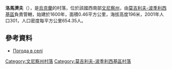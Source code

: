 {{coord|48|38|18|N|27|41|27|E|scale:30000|display=title}}

'''洛馬濟夫'''（{{lang-uk|Ломазів}}），是[[烏克蘭|烏克蘭]]的村落，位於該國西南部[[文尼察州|文尼察州]]，由[[莫吉利夫-波季利西基區|莫吉利夫-波季利西基區]]負責管轄，始建於1600年，面積0.46平方公里，海拔高度196米，2001年人口301，人口密度每平方公里654.35人。

==參考資料==
* [http://weather.in.ua/ua/vinnickaja/13817 Погода в селі ] {{Wayback|url=http://weather.in.ua/ua/vinnickaja/13817 |date=20181020011521 }}

[[Category:文尼察州村落|Category:文尼察州村落]]
[[Category:莫吉利夫-波季利西基區村落|Category:莫吉利夫-波季利西基區村落]]


{{Vinnytsia-geo-stub}}